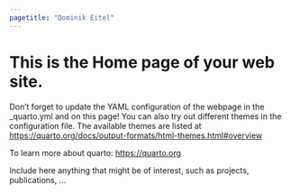 ```yaml
---
pagetitle: "Dominik Eitel"
---
```


# This is the Home page of your web site. 

Don't forget to update the YAML configuration of the webpage in the _quarto.yml and on this page! You can also try out different themes in the configuration file. The available themes are listed at <https://quarto.org/docs/output-formats/html-themes.html#overview>

To learn more about quarto: <https://quarto.org>

Include here anything that might be of interest, such as projects, publications, ... 
